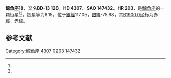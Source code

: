 {{Starbox begin
| name = 鯨魚座18
}}
{{Starbox observe
| epoch = [[J2000.0|J2000.0]]
| constell = [[鯨魚座|鯨魚座]]<ref name=SIMBAD>{{cite web
 | url=http://simbad.u-strasbg.fr/simbad/sim-id?Ident=HR+203
 | title=Pulsating variable Star
 | publisher=Centre de Données astronomiques de Strasbourg
 | work=SIMBAD
 | accessdate=2012-07-13
 | archive-date=2019-08-12
 | archive-url=https://web.archive.org/web/20190812091934/http://simbad.u-strasbg.fr/simbad/sim-id?Ident=HR+203
 }}</ref><ref name=DATA>{{cite web
 | url=http://vizier.u-strasbg.fr/viz-bin/VizieR-5?-out.add=.&-source=5050&-corr=PK=HR&-out.max=9999&HR=203
 | title=VizieR Detailed Page
 | accessdate=2012-07-13
 | archive-date=2019-08-12
 | archive-url=https://web.archive.org/web/20190812192453/http://vizier.u-strasbg.fr/viz-bin/VizieR-5?-out.add=.&-source=5050&-corr=PK=HR&-out.max=9999&HR=203
 }}</ref>
| 星官 = [[天溷_(星官)|天溷]]
| ra = {{RA|0|45|28.7}}<ref name=SIMBAD /><ref name=DATA />
| dec = {{DEC|-12|52|51}}<ref name=SIMBAD /><ref name=DATA />
| appmag_v = 6.15<ref name=SIMBAD /><ref name=DATA />
}}
{{Starbox character
| class = G0V<ref name=SIMBAD /><ref name=DATA />
| b-v = 0.61<ref name=SIMBAD /><ref name=DATA />
| u-b = 0.1<ref name=SIMBAD /><ref name=DATA />
| r-i = <ref name=SIMBAD /><ref name=DATA />
| variable = 
}}
{{Starbox astrometry
| radial_v = 0.1
| prop_mo_ra = -13
| parallax = 
| p_error = 
}}
{{Starbox catalog
| names =BD-13 128，[[SAO星表|SAO]] 147432，[[HD星表|HD]] 4307，[[HR星表|HR]] 203}}
{{Starbox reference |Simbad=HR+203}}
{{Starbox end}}

'''鯨魚座18'''，又名'''BD-13 128'''，'''HD 4307'''、'''SAO 147432'''、'''HR 203'''，是[[鯨魚座|鯨魚座]]的一颗恒星<ref name=SIMBAD /><ref name=DATA />，视星等为6.15，位于[[銀道座標系|銀經]]117.05，[[銀道座標系|銀緯]]-75.68，其[[B1900.0|B1900.0]]坐标为赤經{{RA|0|40|27.3}}，赤緯{{DEC|-13|-75.68|20}}。

== 参考文献 ==
{{reflist}}

{{star-stub}}

{{鯨魚座恒星}}
{{星官|天溷|4|6}}
[[Category:鯨魚座|Category:鯨魚座]]
[[Category:HD和HDE天體|4307]]
[[Category:HR天體|0203]]
[[Category:SAO天體|147432]]